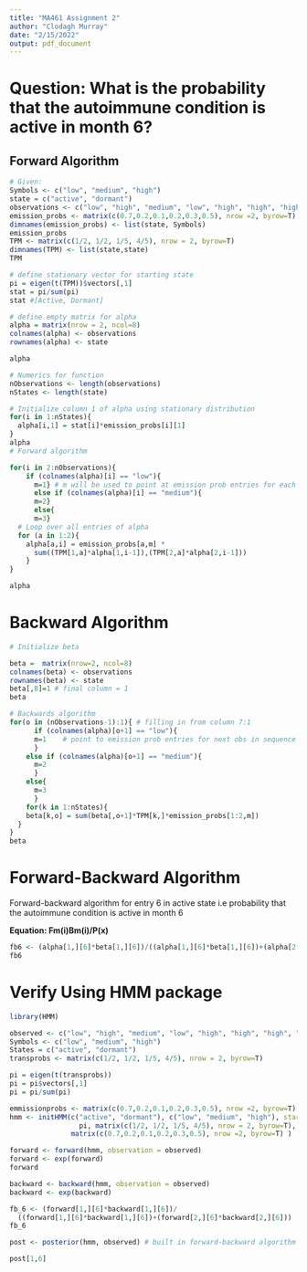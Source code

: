 ```yaml
---
title: "MA461 Assignment 2"
author: "Clodagh Murray"
date: "2/15/2022"
output: pdf_document
---
```



# Question: What is the probability that the autoimmune condition is active in month 6?

## Forward Algorithm


```r
# Given:
Symbols <- c("low", "medium", "high")
state = c("active", "dormant")
observations <- c("low", "high", "medium", "low", "high", "high", "high", "medium")
emission_probs <- matrix(c(0.7,0.2,0.1,0.2,0.3,0.5), nrow =2, byrow=T)
dimnames(emission_probs) <- list(state, Symbols)
emission_probs
TPM <- matrix(c(1/2, 1/2, 1/5, 4/5), nrow = 2, byrow=T)
dimnames(TPM) <- list(state,state)
TPM

# define stationary vector for starting state
pi = eigen(t(TPM))$vectors[,1]
stat = pi/sum(pi)
stat #[Active, Dormant]

# define empty matrix for alpha
alpha = matrix(nrow = 2, ncol=8)
colnames(alpha) <- observations
rownames(alpha) <- state

alpha

# Numerics for function
nObservations <- length(observations)
nStates <- length(state)

# Initialize column 1 of alpha using stationary distribution
for(i in 1:nStates){ 
  alpha[i,1] = stat[i]*emission_probs[i][1]
}
alpha
# Forward algorithm

for(i in 2:nObservations){
    if (colnames(alpha)[i] == "low"){
      m=1} # m will be used to point at emission prob entries for each iteration
      else if (colnames(alpha)[i] == "medium"){
      m=2}
      else{
      m=3}
  # Loop over all entries of alpha 
  for (a in 1:2){
    alpha[a,i] = emission_probs[a,m] * 
      sum((TPM[1,a]*alpha[1,i-1]),(TPM[2,a]*alpha[2,i-1]))
    }
}

alpha
```
# Backward Algorithm

```r
# Initialize beta

beta =  matrix(nrow=2, ncol=8)
colnames(beta) <- observations
rownames(beta) <- state
beta[,8]=1 # final column = 1
beta 

# Backwards algorithm
for(o in (nObservations-1):1){ # filling in from column 7:1
      if (colnames(alpha)[o+1] == "low"){ 
      m=1    # point to emission prob entries for next obs in sequence (o+1)
      }
    else if (colnames(alpha)[o+1] == "medium"){
      m=2
      } 
    else{ 
      m=3
      }
    for(k in 1:nStates){
    beta[k,o] = sum(beta[,o+1]*TPM[k,]*emission_probs[1:2,m])
  }
}
beta
```

# Forward-Backward Algorithm
Forward-backward algorithm for entry 6 in active state i.e probability that the autoimmune condition is active in month 6

**Equation: Fm(i)Bm(i)/P(x)**

```r

fb6 <- (alpha[1,][6]*beta[1,][6])/((alpha[1,][6]*beta[1,][6])+(alpha[2,][6]*beta[2,][6]))
fb6

```

# Verify Using HMM package

```r
library(HMM)

observed <- c("low", "high", "medium", "low", "high", "high", "high", "medium")
Symbols <- c("low", "medium", "high")
States = c("active", "dormant")
transprobs <- matrix(c(1/2, 1/2, 1/5, 4/5), nrow = 2, byrow=T)

pi = eigen(t(transprobs))
pi = pi$vectors[,1]
pi = pi/sum(pi)

emmissionprobs <- matrix(c(0.7,0.2,0.1,0.2,0.3,0.5), nrow =2, byrow=T)
hmm <- initHMM(c("active", "dormant"), c("low", "medium", "high"), startProbs = 
                 pi, matrix(c(1/2, 1/2, 1/5, 4/5), nrow = 2, byrow=T), 
               matrix(c(0.7,0.2,0.1,0.2,0.3,0.5), nrow =2, byrow=T) )

forward <- forward(hmm, observation = observed)
forward <- exp(forward)
forward

backward <- backward(hmm, observation = observed)
backward <- exp(backward)

fb_6 <- (forward[1,][6]*backward[1,][6])/
  ((forward[1,][6]*backward[1,][6])+(forward[2,][6]*backward[2,][6]))
fb_6

post <- posterior(hmm, observed) # built in forward-backward algorithm function
```

```r
post[1,6] 
```







